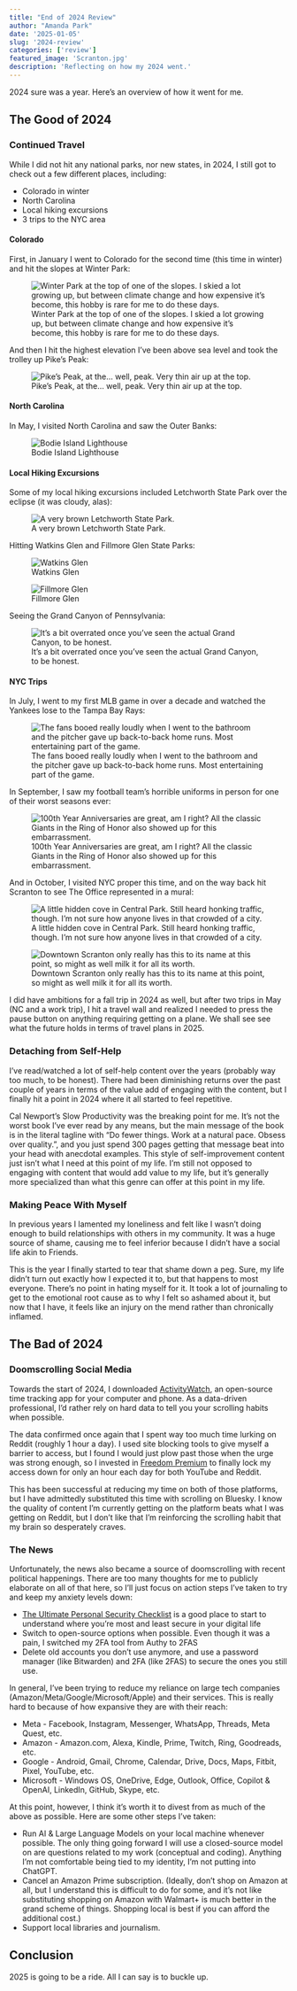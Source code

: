 ```yaml
---
title: "End of 2024 Review"
author: "Amanda Park"
date: '2025-01-05'
slug: '2024-review'
categories: ['review']
featured_image: 'Scranton.jpg'
description: 'Reflecting on how my 2024 went.'
---
```


2024 sure was a year. Here's an overview of how it went for me.

## The Good of 2024

### Continued Travel

While I did not hit any national parks, nor new states, in 2024, I still got to check out a few different places, including:

* Colorado in winter
* North Carolina
* Local hiking excursions
* 3 trips to the NYC area

#### Colorado

First, in January I went to Colorado for the second time (this time in winter) and hit the slopes at Winter Park:

![Winter Park at the top of one of the slopes. I skied a lot growing up, but between climate change and how expensive it's become, this hobby is rare for me to do these days.](Winter_Park.jpg)

And then I hit the highest elevation I've been above sea level and took the trolley up Pike's Peak:

![Pike's Peak, at the... well, peak. Very thin air up at the top.](Pikes_Peak.jpg)

#### North Carolina

In May, I visited North Carolina and saw the Outer Banks:

![Bodie Island Lighthouse](Outer_Banks.jpg)

#### Local Hiking Excursions

Some of my local hiking excursions included Letchworth State Park over the eclipse (it was cloudy, alas):

![A very brown Letchworth State Park.](Eclipse_Letchworth.jpg)

Hitting Watkins Glen and Fillmore Glen State Parks:

![Watkins Glen](Watkins_Glen.jpg)

![Fillmore Glen](Fillmore_Glen.jpg)

Seeing the Grand Canyon of Pennsylvania: 

![It's a bit overrated once you've seen the actual Grand Canyon, to be honest.](GC_PA.jpg)

#### NYC Trips

In July, I went to my first MLB game in over a decade and watched the Yankees lose to the Tampa Bay Rays:

![The fans booed really loudly when I went to the bathroom and the pitcher gave up back-to-back home runs. Most entertaining part of the game.](Yankees.jpg)

In September, I saw my football team's horrible uniforms in person for one of their worst seasons ever:

![100th Year Anniversaries are great, am I right? All the classic Giants in the Ring of Honor also showed up for this embarrassment.](Giants_Bad.jpg)

And in October, I visited NYC proper this time, and on the way back hit Scranton to see The Office represented in a mural:

![A little hidden cove in Central Park. Still heard honking traffic, though. I'm not sure how anyone lives in that crowded of a city.](Central_Park.jpg)

![Downtown Scranton only really has this to its name at this point, so might as well milk it for all its worth.](Scranton.jpg)

I did have ambitions for a fall trip in 2024 as well, but after two trips in May (NC and a work trip), I hit a travel wall and realized I needed to press the pause button on anything requiring getting on a plane. We shall see see what the future holds in terms of travel plans in 2025.

### Detaching from Self-Help

I've read/watched a lot of self-help content over the years (probably way too much, to be honest). There had been diminishing returns over the past couple of years in terms of the value add of engaging with the content, but I finally hit a point in 2024 where it all started to feel repetitive.

Cal Newport's Slow Productivity was the breaking point for me. It's not the worst book I've ever read by any means, but the main message of the book is in the literal tagline with "Do fewer things. Work at a natural pace. Obsess over quality.", and you just spend 300 pages getting that message beat into your head with anecdotal examples. This style of self-improvement content just isn't what I need at this point of my life. I'm still not opposed to engaging with content that would add value to my life, but it's generally more specialized than what this genre can offer at this point in my life.

### Making Peace With Myself

In previous years I lamented my loneliness and felt like I wasn't doing enough to build relationships with others in my community. It was a huge source of shame, causing me to feel inferior because I didn't have a social life akin to Friends.

This is the year I finally started to tear that shame down a peg. Sure, my life didn't turn out exactly how I expected it to, but that happens to most everyone. There's no point in hating myself for it. It took a lot of journaling to get to the emotional root cause as to why I felt so ashamed about it, but now that I have, it feels like an injury on the mend rather than chronically inflamed.

## The Bad of 2024

### Doomscrolling Social Media

Towards the start of 2024, I downloaded [ActivityWatch](https://activitywatch.net/), an open-source time tracking app for your computer and phone. As a data-driven professional, I'd rather rely on hard data to tell you your scrolling habits when possible.

The data confirmed once again that I spent way too much time lurking on Reddit (roughly 1 hour a day). I used site blocking tools to give myself a barrier to access, but I found I would just plow past those when the urge was strong enough, so I invested in [Freedom Premium](https://freedom.to/resources) to finally lock my access down for only an hour each day for both YouTube and Reddit.

This has been successful at reducing my time on both of those platforms, but I have admittedly substituted this time with scrolling on Bluesky. I know the quality of content I'm currently getting on the platform beats what I was getting on Reddit, but I don't like that I'm reinforcing the scrolling habit that my brain so desperately craves.

### The News

Unfortunately, the news also became a source of doomscrolling with recent political happenings. There are too many thoughts for me to publicly elaborate on all of that here, so I'll just focus on action steps I've taken to try and keep my anxiety levels down:

* [The Ultimate Personal Security Checklist](https://digital-defense.io/) is a good place to start to understand where you're most and least secure in your digital life
* Switch to open-source options when possible. Even though it was a pain, I switched my 2FA tool from Authy to 2FAS
* Delete old accounts you don't use anymore, and use a password manager (like Bitwarden) and 2FA (like 2FAS) to secure the ones you still use.

In general, I've been trying to reduce my reliance on large tech companies (Amazon/Meta/Google/Microsoft/Apple) and their services. This is really hard to because of how expansive they are with their reach:

* Meta - Facebook, Instagram, Messenger, WhatsApp, Threads, Meta Quest, etc.
* Amazon - Amazon.com, Alexa, Kindle, Prime, Twitch, Ring, Goodreads, etc.
* Google - Android, Gmail, Chrome, Calendar, Drive, Docs, Maps, Fitbit, Pixel, YouTube, etc.
* Microsoft - Windows OS, OneDrive, Edge, Outlook, Office, Copilot & OpenAI, LinkedIn, GitHub, Skype, etc.
  
At this point, however, I think it's worth it to divest from as much of the above as possible. Here are some other steps I've taken: 

* Run AI & Large Language Models on your local machine whenever possible. The only thing going forward I will use a closed-source model on are questions related to my work (conceptual and coding). Anything I'm not comfortable being tied to my identity, I'm not putting into ChatGPT.
* Cancel an Amazon Prime subscription. (Ideally, don't shop on Amazon at all, but I understand this is difficult to do for some, and it's not like substituting shopping on Amazon with Walmart+ is much better in the grand scheme of things. Shopping local is best if you can afford the additional cost.)
* Support local libraries and journalism.
  
## Conclusion

2025 is going to be a ride. All I can say is to buckle up.